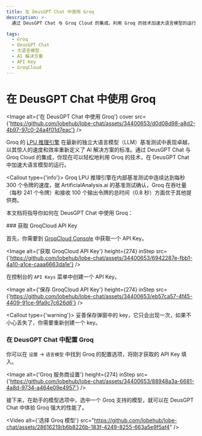 ```yaml
---
title: 在 DeusGPT Chat 中使用 Groq
description: >-
  通过 DeusGPT Chat 与 Groq Cloud 的集成，利用 Groq 的技术加速大语言模型的运行。了解如何获取 GroqCloud API Key，并在 DeusGPT Chat 中配置 Groq，体验 Groq 强大的性能。

tags:
  - Groq
  - DeusGPT Chat
  - 大语言模型
  - AI 解决方案
  - API Key
  - GroqCloud
---
```


# 在 DeusGPT Chat 中使用 Groq

<Image
  alt={'在 DeusGPT Chat 中使用 Groq'}
  cover
  src={'https://github.com/lobehub/lobe-chat/assets/34400653/d0d08d98-a8d2-4b97-97c0-24a4f01d7eac'}
/>

Groq 的 [LPU 推理引擎](https://wow.groq.com/news_press/groq-lpu-inference-engine-leads-in-first-independent-llm-benchmark/) 在最新的独立大语言模型（LLM）基准测试中表现卓越，以其惊人的速度和效率重新定义了 AI 解决方案的标准。通过 DeusGPT Chat 与 Groq Cloud 的集成，你现在可以轻松地利用 Groq 的技术，在 DeusGPT Chat 中加速大语言模型的运行。

<Callout type={'info'}>
  Groq LPU 推理引擎在内部基准测试中连续达到每秒 300 个令牌的速度，据 ArtificialAnalysis.ai
  的基准测试确认，Groq 在吞吐量（每秒 241 个令牌）和接收 100 个输出令牌的总时间（0.8
  秒）方面优于其他提供商。
</Callout>

本文档将指导你如何在 DeusGPT Chat 中使用 Groq：

<Steps>
  ### 获取 GroqCloud API Key

首先，你需要到 [GroqCloud Console](https://console.groq.com/) 中获取一个 API Key。

<Image
  alt={'获取 GroqCloud API Key'}
  height={274}
  inStep
  src={'https://github.com/lobehub/lobe-chat/assets/34400653/6942287e-fbb1-4a10-a1ce-caaa6663da1e'}
/>

在控制台的 `API Keys` 菜单中创建一个 API Key。

<Image
  alt={'保存 GroqCloud API Key'}
  height={274}
  inStep
  src={'https://github.com/lobehub/lobe-chat/assets/34400653/eb57ca57-4f45-4409-91ce-9fa9c7c626d6'}
/>

<Callout type={'warning'}>
  妥善保存弹窗中的 key，它只会出现一次，如果不小心丢失了，你需要重新创建一个 key。
</Callout>

### 在 DeusGPT Chat 中配置 Groq

你可以在 `设置` -> `语言模型` 中找到 Groq 的配置选项，将刚才获取的 API Key 填入。

  <Image alt={'Groq 服务商设置'} height={274} inStep src={'https://github.com/lobehub/lobe-chat/assets/34400653/88948a3a-6681-4a8d-9734-a464e09e4957'} />
</Steps>

接下来，在助手的模型选项中，选中一个 Groq 支持的模型，就可以在 DeusGPT Chat 中体验 Groq 强大的性能了。

<Video
  alt={'选择 Groq 模型'}
  src="https://github.com/lobehub/lobe-chat/assets/28616219/b6b8226b-183f-4249-8255-663a5e9f5af4"
/>
